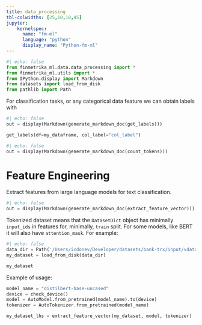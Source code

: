 ```yaml
---
title: data_processing
tbl-colwidths: [25,10,10,45]
jupyter: 
    kernelspec: 
      name: "fm-ml"
      language: "python"
      display_name: "Python-fm-ml"
---
```


```python
#| echo: false
from finmetrika_ml.data.data_processing import *
from finmetrika_ml.utils import *
from IPython.display import Markdown
from datasets import load_from_disk
from pathlib import Path
```

For classification tasks, or any categorical data feature we can obtain labels with

```python
#| echo: false
out = display(Markdown(generate_markdown_doc(get_labels)))
```

``` python
get_labels(df=my_dataframe, col_label="col_label")
```

```python
#| echo: false
out = display(Markdown(generate_markdown_doc(count_tokens)))
```




# Feature Engineering {.unnumbered}

Extract features from large language models for text classification. 
```python
#| echo: false
out = display(Markdown(generate_markdown_doc(extract_feature_vector)))
```

Tokenized dataset means that the `DatasetDict` object has minimally `input_ids` in features for, minimally, `train` split. For some models, like BERT it will also have `attention_mask`. For example:
```python
#| echo: false
data_dir = Path('/Users/icdonev/Developer/datasets/bank-trx/input/vdatatrx-encoded')
my_dataset = load_from_disk(data_dir)
```

```python
my_dataset
```

Example of usage:
```python
model_name = "distilbert-base-uncased"
device = check_device()
model = AutoModel.from_pretrained(model_name).to(device)
tokenizer = AutoTokenizer.from_pretrained(model_name)

my_dataset_lhs = extract_feature_vector(my_dataset, model, tokenizer)
```
